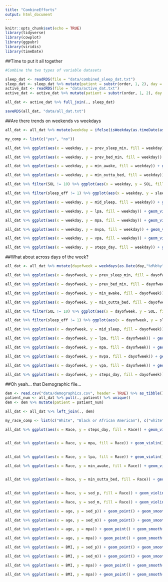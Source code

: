 ```yaml
---
title: "CombineEfforts"
output: html_document
---
```


```r
knitr::opts_chunk$set(echo = TRUE)
library(tidyverse)
library(cowplot)
library(ggpubr)
library(viridis)
library(timeDate)

```

##Time to put it all together

```r

#Combine the two types of variable datasets

sleep_dat <- readRDS(file = "data/combined_sleep_dat.txt")
sleep_dat <- sleep_dat %>% mutate(patient = substr(order, 1, 2), day = substr(order, 4, 10))
active_dat <- readRDS(file = "data/active_dat.txt")
active_dat <- active_dat %>% mutate(patient = substr(order, 1, 2), day = substr(order, 4, 10))

all_dat <- active_dat %>% full_join(., sleep_dat)

saveRDS(all_dat, "data/all_dat.txt")

```

##Are there trends on weekends vs weekdays

```r



all_dat <- all_dat %>% mutate(weekday = ifelse(isWeekday(as.timeDate(as.Date(day, "%d%b%y"))) == TRUE, "Weekday", "Weekend"))

my_comp <- list(c("yes", "no"))

all_dat %>% ggplot(aes(x = weekday, y = prev_sleep_min, fill = weekday)) + geom_violin() + geom_boxplot(fill = "White", width = 0.1) + geom_point(position = "jitter", alpha = 0.25) + theme_cowplot() + stat_compare_means(comparisons = my_comp, method = "wilcox.test") + guides(fill = FALSE) 

all_dat %>% ggplot(aes(x = weekday, y = prev_bed_min, fill = weekday)) + geom_violin() + geom_boxplot(fill = "White", width = 0.1) + geom_point(position = "jitter", alpha = 0.25) + theme_cowplot() + stat_compare_means(comparisons = my_comp, method = "wilcox.test") + guides(fill = FALSE) 

all_dat %>% ggplot(aes(x = weekday, y = min_awake, fill = weekday)) + geom_violin() + geom_boxplot(fill = "White", width = 0.1) + geom_point(position = "jitter", alpha = 0.25) + theme_cowplot() + stat_compare_means(comparisons = my_comp, method = "wilcox.test") + guides(fill = FALSE) 

all_dat %>% ggplot(aes(x = weekday, y = min_outta_bed, fill = weekday)) + geom_violin() + geom_boxplot(fill = "White", width = 0.1) + geom_point(position = "jitter", alpha = 0.25) + theme_cowplot() + stat_compare_means(comparisons = my_comp, method = "wilcox.test") + guides(fill = FALSE) 

all_dat %>% filter(SOL != 10) %>% ggplot(aes(x = weekday, y = SOL, fill = weekday)) + geom_violin() + geom_boxplot(fill = "White", width = 0.1) + geom_point(position = "jitter", alpha = 0.25) + theme_cowplot() + stat_compare_means(comparisons = my_comp, method = "wilcox.test") + guides(fill = FALSE) 

all_dat %>% filter(sleep_eff != 1) %>% ggplot(aes(x = weekday, y = sleep_eff, fill = weekday)) + geom_violin() + geom_boxplot(fill = "White", width = 0.1) + geom_point(position = "jitter", alpha = 0.25) + theme_cowplot() + stat_compare_means(comparisons = my_comp, method = "wilcox.test") + guides(fill = FALSE) 

all_dat %>% ggplot(aes(x = weekday, y = mid_sleep, fill = weekday)) + geom_violin() + geom_boxplot(fill = "White", width = 0.1) + geom_point(position = "jitter", alpha = 0.25) + theme_cowplot() + stat_compare_means(comparisons = my_comp, method = "wilcox.test") + guides(fill = FALSE) 

all_dat %>% ggplot(aes(x = weekday, y = lpa, fill = weekday)) + geom_violin() + geom_boxplot(fill = "White", width = 0.1) + geom_point(position = "jitter", alpha = 0.25) + theme_cowplot() + stat_compare_means(comparisons = my_comp, method = "wilcox.test") + guides(fill = FALSE)

all_dat %>% ggplot(aes(x = weekday, y = mpa, fill = weekday)) + geom_violin() + geom_boxplot(fill = "White", width = 0.1) + geom_point(position = "jitter", alpha = 0.25) + theme_cowplot() + stat_compare_means(comparisons = my_comp, method = "wilcox.test") + guides(fill = FALSE)

all_dat %>% ggplot(aes(x = weekday, y = mvpa, fill = weekday)) + geom_violin() + geom_boxplot(fill = "White", width = 0.1) + geom_point(position = "jitter", alpha = 0.25) + theme_cowplot() + stat_compare_means(comparisons = my_comp, method = "wilcox.test") + guides(fill = FALSE)

all_dat %>% ggplot(aes(x = weekday, y = vpa, fill = weekday)) + geom_violin() + geom_boxplot(fill = "White", width = 0.1) + geom_point(position = "jitter", alpha = 0.25) + theme_cowplot() + stat_compare_means(comparisons = my_comp, method = "wilcox.test") + guides(fill = FALSE)

all_dat %>% ggplot(aes(x = weekday, y = steps_day, fill = weekday)) + geom_violin() + geom_boxplot(fill = "White", width = 0.1) + geom_point(position = "jitter", alpha = 0.25) + theme_cowplot() + stat_compare_means(comparisons = my_comp, method = "wilcox.test") + guides(fill = FALSE)


```

##What about across days of the week?

```r

all_dat <- all_dat %>% mutate(dayofweek = weekdays(as.Date(day,"%d%b%y")))

all_dat %>% ggplot(aes(x = dayofweek, y = prev_sleep_min, fill = dayofweek)) + geom_violin() + geom_boxplot(fill = "White", width = 0.1) + theme_cowplot() + guides(fill = FALSE) + scale_x_discrete(limits=c("Monday", "Tuesday", "Wednesday", "Thursday", "Friday", "Saturday", "Sunday"))

all_dat %>% ggplot(aes(x = dayofweek, y = prev_bed_min, fill = dayofweek)) + geom_violin() + geom_boxplot(fill = "White", width = 0.1) + theme_cowplot() + guides(fill = FALSE) + scale_x_discrete(limits=c("Monday", "Tuesday", "Wednesday", "Thursday", "Friday", "Saturday", "Sunday"))

all_dat %>% ggplot(aes(x = dayofweek, y = min_awake, fill = dayofweek)) + geom_violin() + geom_boxplot(fill = "White", width = 0.1) + theme_cowplot() + guides(fill = FALSE) + scale_x_discrete(limits=c("Monday", "Tuesday", "Wednesday", "Thursday", "Friday", "Saturday", "Sunday")) 

all_dat %>% ggplot(aes(x = dayofweek, y = min_outta_bed, fill = dayofweek)) + geom_violin() + geom_boxplot(fill = "White", width = 0.1) + theme_cowplot() + guides(fill = FALSE) + scale_x_discrete(limits=c("Monday", "Tuesday", "Wednesday", "Thursday", "Friday", "Saturday", "Sunday"))

all_dat %>% filter(SOL != 10) %>% ggplot(aes(x = dayofweek, y = SOL, fill = dayofweek)) + geom_violin() + geom_boxplot(fill = "White", width = 0.1) + theme_cowplot() + guides(fill = FALSE) + scale_x_discrete(limits=c("Monday", "Tuesday", "Wednesday", "Thursday", "Friday", "Saturday", "Sunday"))

all_dat %>% filter(sleep_eff != 1) %>% ggplot(aes(x = dayofweek, y = sleep_eff, fill = dayofweek)) + geom_violin() + geom_boxplot(fill = "White", width = 0.1) + theme_cowplot() + guides(fill = FALSE) + scale_x_discrete(limits=c("Monday", "Tuesday", "Wednesday", "Thursday", "Friday", "Saturday", "Sunday")) 

all_dat %>% ggplot(aes(x = dayofweek, y = mid_sleep, fill = dayofweek)) + geom_violin() + geom_boxplot(fill = "White", width = 0.1) + theme_cowplot() + guides(fill = FALSE) + scale_x_discrete(limits=c("Monday", "Tuesday", "Wednesday", "Thursday", "Friday", "Saturday", "Sunday"))

all_dat %>% ggplot(aes(x = dayofweek, y = lpa, fill = dayofweek)) + geom_violin() + geom_violin() + geom_boxplot(fill = "White", width = 0.1) + theme_cowplot() + guides(fill = FALSE) + scale_x_discrete(limits=c("Monday", "Tuesday", "Wednesday", "Thursday", "Friday", "Saturday", "Sunday"))

all_dat %>% ggplot(aes(x = dayofweek, y = mpa, fill = dayofweek)) + geom_violin() + geom_violin() + geom_boxplot(fill = "White", width = 0.1) + theme_cowplot() + guides(fill = FALSE) + scale_x_discrete(limits=c("Monday", "Tuesday", "Wednesday", "Thursday", "Friday", "Saturday", "Sunday"))

all_dat %>% ggplot(aes(x = dayofweek, y = mvpa, fill = dayofweek)) + geom_violin() + geom_violin() + geom_boxplot(fill = "White", width = 0.1) + theme_cowplot() + guides(fill = FALSE) + scale_x_discrete(limits=c("Monday", "Tuesday", "Wednesday", "Thursday", "Friday", "Saturday", "Sunday"))

all_dat %>% ggplot(aes(x = dayofweek, y = vpa, fill = dayofweek)) + geom_violin() + geom_violin() + geom_boxplot(fill = "White", width = 0.1) + theme_cowplot() + guides(fill = FALSE) + scale_x_discrete(limits=c("Monday", "Tuesday", "Wednesday", "Thursday", "Friday", "Saturday", "Sunday"))

all_dat %>% ggplot(aes(x = dayofweek, y = steps_day, fill = dayofweek)) + geom_violin() + geom_violin() + geom_boxplot(fill = "White", width = 0.1) + theme_cowplot() + guides(fill = FALSE) + scale_x_discrete(limits=c("Monday", "Tuesday", "Wednesday", "Thursday", "Friday", "Saturday", "Sunday"))


```

##Oh yeah... that Demographic file...

```r
dem <- read.csv("data/demographics.csv", header = TRUE) %>% as_tibble() %>% filter(id != 24)
patient_num <- all_dat %>% pull(., patient) %>% unique()
dem <- dem %>% mutate(patient = patient_num)

all_dat <- all_dat %>% left_join(., dem)

my_race_comp <- list(c("White", "Black or African American"), c("white", "American Indian or Alaska Native"), c("Black or African American", "American Indian or Alaska Native")) 

all_dat %>% ggplot(aes(x = Race, y = steps_day, fill = Race)) + geom_violin() + geom_violin() + geom_boxplot(fill = "White", width = 0.1) + theme_cowplot() + guides(fill = FALSE) + stat_compare_means(comparisons = my_race_comp, method = "wilcox.test")


all_dat %>% ggplot(aes(x = Race, y = mpa, fill = Race)) + geom_violin() + geom_violin() + geom_boxplot(fill = "White", width = 0.1) + theme_cowplot() + guides(fill = FALSE) + stat_compare_means(comparisons = my_race_comp, method = "wilcox.test")
 

all_dat %>% ggplot(aes(x = Race, y = lpa, fill = Race)) + geom_violin() + geom_violin() + geom_boxplot(fill = "White", width = 0.1) + theme_cowplot() + guides(fill = FALSE) + stat_compare_means(comparisons = my_race_comp, method = "wilcox.test")
 
all_dat %>% ggplot(aes(x = Race, y = min_awake, fill = Race)) + geom_violin() + geom_violin() + geom_boxplot(fill = "White", width = 0.1) + theme_cowplot() + guides(fill = FALSE) + stat_compare_means(comparisons = my_race_comp, method = "wilcox.test")


all_dat %>% ggplot(aes(x = Race, y = min_outta_bed, fill = Race)) + geom_violin() + geom_violin() + geom_boxplot(fill = "White", width = 0.1) + theme_cowplot() + guides(fill = FALSE) + stat_compare_means(comparisons = my_race_comp, method = "wilcox.test")
 

all_dat %>% ggplot(aes(x = Race, y = sed_p, fill = Race)) + geom_violin() + geom_violin() + geom_boxplot(fill = "White", width = 0.1) + theme_cowplot() + guides(fill = FALSE) + stat_compare_means(comparisons = my_race_comp, method = "wilcox.test")

all_dat %>% ggplot(aes(x = Race, y = sed_m, fill = Race)) + geom_violin() + geom_violin() + geom_boxplot(fill = "White", width = 0.1) + theme_cowplot() + guides(fill = FALSE) + stat_compare_means(comparisons = my_race_comp, method = "wilcox.test")

all_dat %>% ggplot(aes(x = age, y = sed_p)) + geom_point() + geom_smooth(aes(x = age, y = sed_p), method = lm, se = FALSE, inherit.aes = FALSE) + theme_cowplot()

all_dat %>% ggplot(aes(x = age, y = sed_m)) + geom_point() + geom_smooth(aes(x = age, y = sed_m), method = lm, se = FALSE, inherit.aes = FALSE) + theme_cowplot() + stat_cor(method = "spearman")

all_dat %>% ggplot(aes(x = age, y = mpa)) + geom_point() + geom_smooth(aes(x = age, y = mpa), method = lm, se = FALSE, inherit.aes = FALSE) + theme_cowplot()

all_dat %>% ggplot(aes(x = age, y = mpa)) + geom_point() + geom_smooth(aes(x = age, y = mpa), method = lm, se = FALSE, inherit.aes = FALSE) + theme_cowplot() + stat_cor(method = "spearman")

all_dat %>% ggplot(aes(x = BMI, y = sed_p)) + geom_point() + geom_smooth(aes(x = BMI, y = sed_p), method = lm, se = FALSE, inherit.aes = FALSE) + theme_cowplot()

all_dat %>% ggplot(aes(x = BMI, y = sed_m)) + geom_point() + geom_smooth(aes(x = BMI, y = sed_m), method = lm, se = FALSE, inherit.aes = FALSE) + theme_cowplot() + stat_cor(method = "spearman")

all_dat %>% ggplot(aes(x = BMI, y = mpa)) + geom_point() + geom_smooth(aes(x = BMI, y = mpa), method = lm, se = FALSE, inherit.aes = FALSE) + theme_cowplot()

all_dat %>% ggplot(aes(x = BMI, y = mpa)) + geom_point() + geom_smooth(aes(x = BMI, y = mpa), method = lm, se = FALSE, inherit.aes = FALSE) + theme_cowplot() + stat_cor(method = "spearman")

```